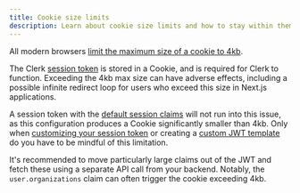 ```yaml
---
title: Cookie size limits
description: Learn about cookie size limits and how to stay within them with Clerk.
---
```


All modern browsers [limit the maximum size of a cookie to 4kb](https://datatracker.ietf.org/doc/html/rfc2109#section-6.3).

The Clerk [session token](/docs/backend-requests/resources/session-tokens) is stored in a Cookie, and is required for Clerk to function. Exceeding the 4kb max size can have adverse effects, including a possible infinite redirect loop for users who exceed this size in Next.js applications.

A session token with the [default session claims](/docs/backend-requests/resources/session-tokens#default-session-claims) will not run into this issue, as this configuration produces a Cookie significantly smaller than 4kb. Only when [customizing your session token](/docs/backend-requests/making/custom-session-token) or creating a [custom JWT template](/docs/backend-requests/making/jwt-templates) do you have to be mindful of this limitation.

It's recommended to move particularly large claims out of the JWT and fetch these using a separate API call from your backend. Notably, the `user.organizations` claim can often trigger the cookie exceeding 4kb.
